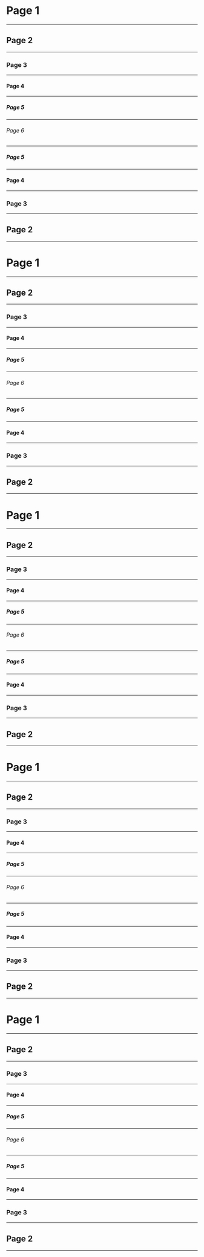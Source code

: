 # Page 1

---

## Page 2

---

### Page 3

---

#### Page 4

---

##### Page 5

---

###### Page 6

--- 

##### Page 5

---

#### Page 4

---

### Page 3

---

## Page 2

---

# Page 1

---

## Page 2

---

### Page 3

---

#### Page 4

---

##### Page 5

---

###### Page 6

--- 

##### Page 5

---

#### Page 4

---

### Page 3

---

## Page 2

---

# Page 1

---

## Page 2

---

### Page 3

---

#### Page 4

---

##### Page 5

---

###### Page 6

--- 

##### Page 5

---

#### Page 4

---

### Page 3

---

## Page 2

---

# Page 1

---

## Page 2

---

### Page 3

---

#### Page 4

---

##### Page 5

---

###### Page 6

--- 

##### Page 5

---

#### Page 4

---

### Page 3

---

## Page 2

---

# Page 1

---

## Page 2

---

### Page 3

---

#### Page 4

---

##### Page 5

---

###### Page 6

--- 

##### Page 5

---

#### Page 4

---

### Page 3

---

## Page 2

---


